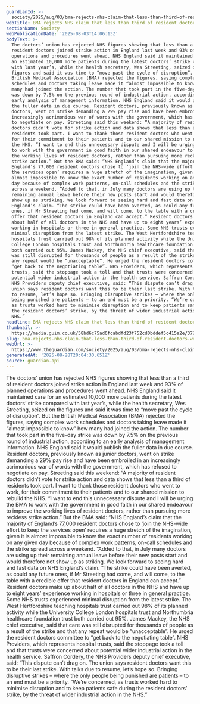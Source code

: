 ```yaml
---
guardianId: >-
  society/2025/aug/03/bma-rejects-nhs-claim-that-less-than-third-of-resident-doctors-went-on-strike
webTitle: BMA rejects NHS claim that less than third of resident doctors went on strike
sectionName: Society
webPublicationDate: '2025-08-03T14:06:13Z'
bodyText: >-
  The doctors’ union has rejected NHS figures showing that less than a third of
  resident doctors joined strike action in England last week and 93% of planned
  operations and procedures went ahead. NHS England said it maintained care for
  an estimated 10,000 more patients during the latest doctors’ strike compared
  with last year’s, while the health secretary, Wes Streeting, seized on the
  figures and said it was time to “move past the cycle of disruption”. But the
  British Medical Association (BMA) rejected the figures, saying complex work
  schedules and doctors taking leave made it “almost impossible to know” how
  many had joined the action. The number that took part in the five-day strike
  was down by 7.5% on the previous round of industrial action, according to an
  early analysis of management information. NHS England said it would publish
  the fuller data in due course. Resident doctors, previously known as junior
  doctors, went on strike demanding a 29% pay rise and have been embroiled in an
  increasingly acrimonious war of words with the government, which has refused
  to negotiate on pay. Streeting said this weekend: “A majority of resident
  doctors didn’t vote for strike action and data shows that less than a third of
  residents took part. I want to thank those resident doctors who went to work,
  for their commitment to their patients and to our shared mission to rebuild
  the NHS. “I want to end this unnecessary dispute and I will be urging the BMA
  to work with the government in good faith in our shared endeavour to improve
  the working lives of resident doctors, rather than pursuing more reckless
  strike action.” But the BMA said: “NHS England’s claim that the majority of
  England’s 77,000 resident doctors chose to ‘join the NHS-wide effort to keep
  the services open’ requires a huge stretch of the imagination, given it is
  almost impossible to know the exact number of residents working on any given
  day because of complex work patterns, on-call schedules and the strike spread
  across a weekend. “Added to that, in July many doctors are using up their
  remaining annual leave before their new posts start and would therefore not
  show up as striking. We look forward to seeing hard and fast data on NHS
  England’s claim. “The strike could have been averted, as could any future
  ones, if Mr Streeting had come, and will come, to the table with a credible
  offer that resident doctors in England can accept.” Resident doctors make up
  about half of all doctors in the NHS and have up to eight years’ experience
  working in hospitals or three in general practice. Some NHS trusts experienced
  minimal disruption from the latest strike. The West Hertfordshire teaching
  hospitals trust carried out 98% of its planned activity while the University
  College London hospitals trust and Northumbria healthcare foundation trust
  both carried out 95%. James Mackey, the NHS chief executive, said that care
  was still disrupted for thousands of people as a result of the strike and that
  any repeat would be “unacceptable”. He urged the resident doctors committee to
  “get back to the negotiating table”. NHS Providers, which represents hospital
  trusts, said the stoppage took a toll and that trusts were concerned about
  potential wider industrial action in the health service. Saffron Cordery, the
  NHS Providers deputy chief executive, said: “This dispute can’t drag on. The
  union says resident doctors want this to be their last strike. With talks due
  to resume, let’s hope so. Bringing disruptive strikes – where the only people
  being punished are patients – to an end must be a priority. “We’re concerned,
  as trusts worked hard to minimise disruption and to keep patients safe during
  the resident doctors’ strike, by the threat of wider industrial action in the
  NHS.”
headline: BMA rejects NHS claim that less than third of resident doctors went on strike
thumbnail: >-
  https://media.guim.co.uk/58bd6c75ad6fcabdfd23f752cd0bddef5c415a2e/372_0_3751_3000/500.jpg
slug: bma-rejects-nhs-claim-that-less-than-third-of-resident-doctors-went-on-strike
webUrl: >-
  https://www.theguardian.com/society/2025/aug/03/bma-rejects-nhs-claim-that-less-than-third-of-resident-doctors-went-on-strike
generatedAt: '2025-08-28T20:04:30.651Z'
source: guardian-api
---
```

The doctors’ union has rejected NHS figures showing that less than a third of resident doctors joined strike action in England last week and 93% of planned operations and procedures went ahead. NHS England said it maintained care for an estimated 10,000 more patients during the latest doctors’ strike compared with last year’s, while the health secretary, Wes Streeting, seized on the figures and said it was time to “move past the cycle of disruption”. But the British Medical Association (BMA) rejected the figures, saying complex work schedules and doctors taking leave made it “almost impossible to know” how many had joined the action. The number that took part in the five-day strike was down by 7.5% on the previous round of industrial action, according to an early analysis of management information. NHS England said it would publish the fuller data in due course. Resident doctors, previously known as junior doctors, went on strike demanding a 29% pay rise and have been embroiled in an increasingly acrimonious war of words with the government, which has refused to negotiate on pay. Streeting said this weekend: “A majority of resident doctors didn’t vote for strike action and data shows that less than a third of residents took part. I want to thank those resident doctors who went to work, for their commitment to their patients and to our shared mission to rebuild the NHS. “I want to end this unnecessary dispute and I will be urging the BMA to work with the government in good faith in our shared endeavour to improve the working lives of resident doctors, rather than pursuing more reckless strike action.” But the BMA said: “NHS England’s claim that the majority of England’s 77,000 resident doctors chose to ‘join the NHS-wide effort to keep the services open’ requires a huge stretch of the imagination, given it is almost impossible to know the exact number of residents working on any given day because of complex work patterns, on-call schedules and the strike spread across a weekend. “Added to that, in July many doctors are using up their remaining annual leave before their new posts start and would therefore not show up as striking. We look forward to seeing hard and fast data on NHS England’s claim. “The strike could have been averted, as could any future ones, if Mr Streeting had come, and will come, to the table with a credible offer that resident doctors in England can accept.” Resident doctors make up about half of all doctors in the NHS and have up to eight years’ experience working in hospitals or three in general practice. Some NHS trusts experienced minimal disruption from the latest strike. The West Hertfordshire teaching hospitals trust carried out 98% of its planned activity while the University College London hospitals trust and Northumbria healthcare foundation trust both carried out 95%. James Mackey, the NHS chief executive, said that care was still disrupted for thousands of people as a result of the strike and that any repeat would be “unacceptable”. He urged the resident doctors committee to “get back to the negotiating table”. NHS Providers, which represents hospital trusts, said the stoppage took a toll and that trusts were concerned about potential wider industrial action in the health service. Saffron Cordery, the NHS Providers deputy chief executive, said: “This dispute can’t drag on. The union says resident doctors want this to be their last strike. With talks due to resume, let’s hope so. Bringing disruptive strikes – where the only people being punished are patients – to an end must be a priority. “We’re concerned, as trusts worked hard to minimise disruption and to keep patients safe during the resident doctors’ strike, by the threat of wider industrial action in the NHS.”
